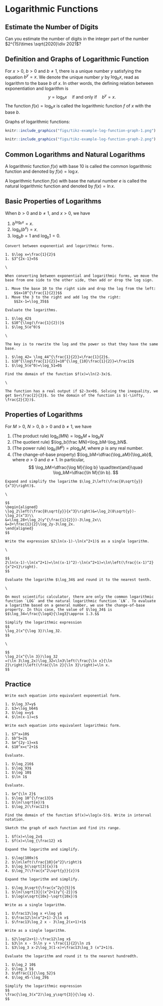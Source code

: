 # Logarithmic Functions

## Estimate the Number of Digits

::: {.rmdthink}

Can you estimate the number of digits in the integer part of the number $2^{15}\times \sqrt{2020}\div 2021$?

:::

## Definition and Graphs of Logarithmic Function

For $x>0$, $b>0$ and $b\neq 1$, there is a unique number $y$ satisfying the equation $b^y=x$. We denote the unique number $y$ by $\log_bx$, read as logarithm to the base $b$ of $x$.  In other words, the defining relation between exponentiation and logarithm is
$$
y=\log_bx \quad\text{if and only if} \quad b^y=x.
$$
The function $f(x)=\log_bx$ is called the logarithmic function $f$ of $x$ with the base $b$.

Graphs of logarithmic functions:

::: {.twocols}

```r

knitr::include_graphics("figs/tikz-example-log-function-graph-1.png")

knitr::include_graphics("figs/tikz-example-log-function-graph-2.png")

```

:::

## Common Logarithms and Natural Logarithms

A logarithmic function $f(x)$ with base 10 is called the common logarithmic function and denoted by $f(x)=\log x$.

A logarithmic function $f(x)$ with base the natural number $e$ is called the natural logarithmic function and denoted by $f(x)=\ln x$.

## Basic Properties of Logarithms

When $b>0$ and $b\neq 1$, and $x>0$, we have

1. $b^{\log_bx}=x$.
1. $\log_b(b^x)=x$.
1. $\log_bb=1$ and $\log_b1=0$.

```example

Convert between exponential and logarithmic forms.

1. $\log x=\frac{1}{2}$
1. $3^{2x-1}=5$

```

```solution
\

When converting between exponential and logarithmic forms, we move the base from one side to the other side, then add or drop the log sign.

1. Move the base 10 to the right side and drop the log from the left:
    $$x=10^{\frac{1}{2}}$$
1. Move the 3 to the right and add log the the right:
    $$2x-1=\log_35$$

```

```example

Evaluate the logarithms.

1. $\log_42$
1. $10^{\log(\frac{1}{2})}$
1. $\log_5(e^0)$

```

```solution
\

The key is to rewrite the log and the power so that they have the same base.

1. $\log_42= \log_44^{\frac{1}{2}}=\frac{1}{2}$.
1. $10^{\log\frac{1}{2}}=10^{\log_{10}\frac{1}{2}}=\frac12$
1. $\log_5(e^0)=\log_51=0$

```

```example

Find the domain of the function $f(x)=\ln(2-3x)$.

```

```solution
\

The function has a real output if $2-3x>0$. Solving the inequality, we get $x<\frac{2}{3}$. So the domain of the function is $(-\infty, \frac{2}{3})$.

```

## Properties of Logarithms

For $M>0$, $N>0$, $b>0$ and $b\neq 1$, we have

1. (The product rule) $\log_b(MN)=\log_bM+\log_bN$
1. (The quotient rule) $\log_b(\frac MN)=\log_bM-\log_bN$.
1. (The power rule)  $\log_b(M^p)=p\log_bM$, where $p$ is any real number.
1. (The change-of-base property)  $\log_bM=\dfrac{\log_aM}{\log_ab}$, where $a>0$ and $a\neq 1$. In particular,
    $$
    \log_bM=\dfrac{\log M}{\log b} \quad\text{and}\quad \log_bM=\dfrac{\ln M}{\ln b}.
    $$

```example

Expand and simplify the logarithm $\log_2\left(\frac{8\sqrt{y}}{x^3}\right)$.

```

```solution
\

$$
\begin{aligned}
\log_2\left(\frac{8\sqrt{y}}{x^3}\right)&=\log_2(8\sqrt{y})-\log_2(x^3)\\
&=\log_28+\log_2(y^{\frac{1}{2}})-3\log_2x\\
&=3+\frac{1}{2}\log_2y-3\log_2x.
\end{aligned}
$$

```

```example

Write the expression $2\ln(x-1)-\ln(x^2+1)$ as a single logarithm.

```

```solution
\

$$
2\ln(x-1)-\ln(x^2+1)=\ln((x-1)^2)-\ln(x^2+1)=\ln\left(\frac{(x-1)^2}{x^2+1}\right).
$$

```

```example

Evaluate the logarithm $\log_34$ and round it to the nearest tenth.

```

```solution
\

On most scientific calculator, there are only the common logarithmic function `LOG` and the natural logarithmic function `LN`. To evaluate a logarithm based on a general number, we use the change-of-base property. In this case, the value of $\log_34$ is $$\log_34=\frac{\log4}{\log3}\approx 1.3.$$

```

```example

Simplify the logarithmic expression
$$
\log_2(x^{\log 3})\log_32.
$$

```

```solution
\

$$
\log_2(x^{\ln 3})\log_32
=(\ln 3\log_2x)\log_32=\ln3\left(\frac{\ln x}{\ln 2}\right)\left(\frac{\ln 2}{\ln 3}\right)=\ln x.
$$

```

## Practice

```exercise

Write each equation into equivalent exponential form.

1. $\log_37=y$
2. $3=\log_b64$
3. $\log x=y$
4. $\ln(x-1)=c$

```

```exercise

Write each equation into equivalent logarithmic form.

1. $7^x=10$
2. $b^5=2$
3. $e^{2y-1}=x$
4. $10^x=c^2+1$

```

```exercise

Evaluate.

1. $\log_216$
1. $\log_93$
1. $\log 10$
1. $\ln 1$

```

```exercise

Evaluate.

1. $e^{\ln 2}$
1. $\log 10^{\frac13}$
1. $\ln(\sqrt{e})$
1. $\log_2(\frac12)$

```

```exercise

Find the domain of the function $f(x)=\log(x-5)$. Write in interval notation.

```

```exercise

Sketch the graph of each function and find its range.

1. $f(x)=\log_2x$
1. $f(x)=\log_{\frac12} x$

```

```exercise

Expand the logarithm and simplify.

1. $\log(100x)$
2. $\ln\left(\frac{10}{e^2}\right)$
3. $\log_b(\sqrt[3]{x})$
4. $\log_7(\frac{x^2\sqrt{y}}{z})$

```

```exercise

Expand the logarithm and simplify.

1. $\log_b\sqrt{\frac{x^2y}{5}}$
1. $\ln(\sqrt[3]{(x^2+1)y^{-2}})$
1. $\log(x\sqrt{10x}-\sqrt{10x})$

```

```exercise

Write as a single logarithm.

1. $\frac13\log x +\log y$
1. $\frac12\ln(x^2+1)-2\ln x$
1. $\frac13\log_2 x - 3\log_2(x+1)+1$

```

```exercise

Write as a single logarithm.

1. $2\log(2x+1)-\frac12\log x$
1. $3\ln x - 5\ln y + \frac{1}{2}\ln z$
1. $3\log_3 x-2\log_3(1-x)+\frac13\log_3 (x^2+1)$.

```

```exercise

Evaluate the logarithm and round it to the nearest hundredth.

1. $\log_2 10$
2. $\log_3 5$
3. $\dfrac{1}{\log_52}$
4. $\log_45-\log_29$

```

```exercise

Simplify the logarithmic expression
$$
\frac{\log_3(x^2)\log_y\sqrt{3}}{\log x}.
$$

```
